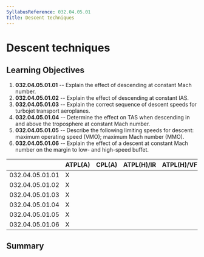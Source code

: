 ```yaml
---
SyllabusReference: 032.04.05.01
Title: Descent techniques
---
```


# Descent techniques

## Learning Objectives

1.  **032.04.05.01.01** -- Explain the effect of descending at constant Mach
    number.
2.  **032.04.05.01.02** -- Explain the effect of descending at constant IAS.
3.  **032.04.05.01.03** -- Explain the correct sequence of descent speeds for
    turbojet transport aeroplanes.
4.  **032.04.05.01.04** -- Determine the effect on TAS when descending in and
    above the troposphere at constant Mach number.
5.  **032.04.05.01.05** -- Describe the following limiting speeds for descent:
    maximum operating speed (VMO); maximum Mach number (MMO).
6.  **032.04.05.01.06** -- Explain the effect of a descent at constant Mach
    number on the margin to low- and high-speed buffet.

|                 | ATPL(A) | CPL(A) | ATPL(H)/IR | ATPL(H)/VFR | CPL(H) | IR  | CBIR(A) |
| --------------- | ------- | ------ | ---------- | ----------- | ------ | --- | ------- |
| 032.04.05.01.01 | X       |        |            |             |        |     |         |
| 032.04.05.01.02 | X       |        |            |             |        |     |         |
| 032.04.05.01.03 | X       |        |            |             |        |     |         |
| 032.04.05.01.04 | X       |        |            |             |        |     |         |
| 032.04.05.01.05 | X       |        |            |             |        |     |         |
| 032.04.05.01.06 | X       |        |            |             |        |     |         |

## Summary
